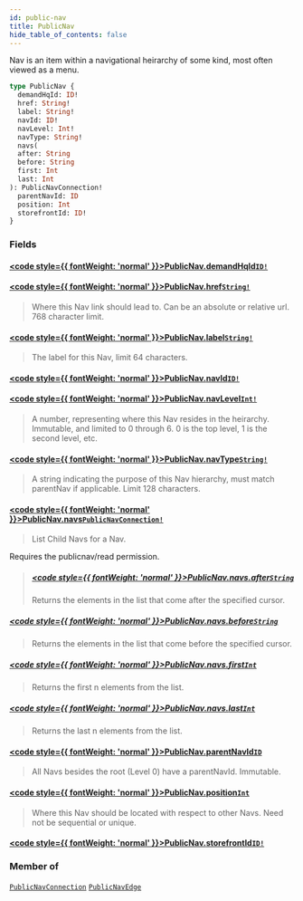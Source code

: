 ```yaml
---
id: public-nav
title: PublicNav
hide_table_of_contents: false
---
```








Nav is an item within a navigational heirarchy of some kind, most often viewed as a menu.

```graphql
type PublicNav {
  demandHqId: ID!
  href: String!
  label: String!
  navId: ID!
  navLevel: Int!
  navType: String!
  navs(
  after: String
  before: String
  first: Int
  last: Int
): PublicNavConnection!
  parentNavId: ID
  position: Int
  storefrontId: ID!
}
```


### Fields

#### [<code style={{ fontWeight: 'normal' }}>PublicNav.<b>demandHqId</b></code>](#)<Bullet />[`ID!`](/demand/api/graphql-storefront/reference/scalars/id) <Badge class="secondary" text="non-null"/> <Badge class="secondary" text="scalar"/>
> 
> 

#### [<code style={{ fontWeight: 'normal' }}>PublicNav.<b>href</b></code>](#)<Bullet />[`String!`](/demand/api/graphql-storefront/reference/scalars/string) <Badge class="secondary" text="non-null"/> <Badge class="secondary" text="scalar"/>
> Where this Nav link should lead to. Can be an absolute or relative url. 768 character limit.
> 

#### [<code style={{ fontWeight: 'normal' }}>PublicNav.<b>label</b></code>](#)<Bullet />[`String!`](/demand/api/graphql-storefront/reference/scalars/string) <Badge class="secondary" text="non-null"/> <Badge class="secondary" text="scalar"/>
> The label for this Nav, limit 64 characters.
> 

#### [<code style={{ fontWeight: 'normal' }}>PublicNav.<b>navId</b></code>](#)<Bullet />[`ID!`](/demand/api/graphql-storefront/reference/scalars/id) <Badge class="secondary" text="non-null"/> <Badge class="secondary" text="scalar"/>
> 
> 

#### [<code style={{ fontWeight: 'normal' }}>PublicNav.<b>navLevel</b></code>](#)<Bullet />[`Int!`](/demand/api/graphql-storefront/reference/scalars/int) <Badge class="secondary" text="non-null"/> <Badge class="secondary" text="scalar"/>
> A number, representing where this Nav resides in the heirarchy. Immutable, and
limited to 0 through 6. 0 is the top level, 1 is the second level, etc.
> 

#### [<code style={{ fontWeight: 'normal' }}>PublicNav.<b>navType</b></code>](#)<Bullet />[`String!`](/demand/api/graphql-storefront/reference/scalars/string) <Badge class="secondary" text="non-null"/> <Badge class="secondary" text="scalar"/>
> A string indicating the purpose of this Nav hierarchy, must match parentNav if applicable. Limit 128 characters.
> 

#### [<code style={{ fontWeight: 'normal' }}>PublicNav.<b>navs</b></code>](#)<Bullet />[`PublicNavConnection!`](/demand/api/graphql-storefront/reference/objects/public-nav-connection) <Badge class="secondary" text="non-null"/> <Badge class="secondary" text="object"/>
> List Child Navs for a Nav.
            
Requires the publicnav/read permission.
> ##### [<code style={{ fontWeight: 'normal' }}>PublicNav.navs.<b>after</b></code>](#)<Bullet />[`String`](/demand/api/graphql-storefront/reference/scalars/string) <Badge class="secondary" text="scalar"/>
> Returns the elements in the list that come after the specified cursor.
> 

##### [<code style={{ fontWeight: 'normal' }}>PublicNav.navs.<b>before</b></code>](#)<Bullet />[`String`](/demand/api/graphql-storefront/reference/scalars/string) <Badge class="secondary" text="scalar"/>
> Returns the elements in the list that come before the specified cursor.
> 

##### [<code style={{ fontWeight: 'normal' }}>PublicNav.navs.<b>first</b></code>](#)<Bullet />[`Int`](/demand/api/graphql-storefront/reference/scalars/int) <Badge class="secondary" text="scalar"/>
> Returns the first n elements from the list.
> 

##### [<code style={{ fontWeight: 'normal' }}>PublicNav.navs.<b>last</b></code>](#)<Bullet />[`Int`](/demand/api/graphql-storefront/reference/scalars/int) <Badge class="secondary" text="scalar"/>
> Returns the last n elements from the list.
> 

#### [<code style={{ fontWeight: 'normal' }}>PublicNav.<b>parentNavId</b></code>](#)<Bullet />[`ID`](/demand/api/graphql-storefront/reference/scalars/id) <Badge class="secondary" text="scalar"/>
> All Navs besides the root (Level 0) have a parentNavId. Immutable.
> 

#### [<code style={{ fontWeight: 'normal' }}>PublicNav.<b>position</b></code>](#)<Bullet />[`Int`](/demand/api/graphql-storefront/reference/scalars/int) <Badge class="secondary" text="scalar"/>
> Where this Nav should be located with respect to other Navs. Need not be sequential or unique.
> 

#### [<code style={{ fontWeight: 'normal' }}>PublicNav.<b>storefrontId</b></code>](#)<Bullet />[`ID!`](/demand/api/graphql-storefront/reference/scalars/id) <Badge class="secondary" text="non-null"/> <Badge class="secondary" text="scalar"/>
> 
> 



### Member of

[`PublicNavConnection`](/demand/api/graphql-storefront/reference/objects/public-nav-connection)  <Badge class="secondary" text="object"/><Bullet />[`PublicNavEdge`](/demand/api/graphql-storefront/reference/objects/public-nav-edge)  <Badge class="secondary" text="object"/>



